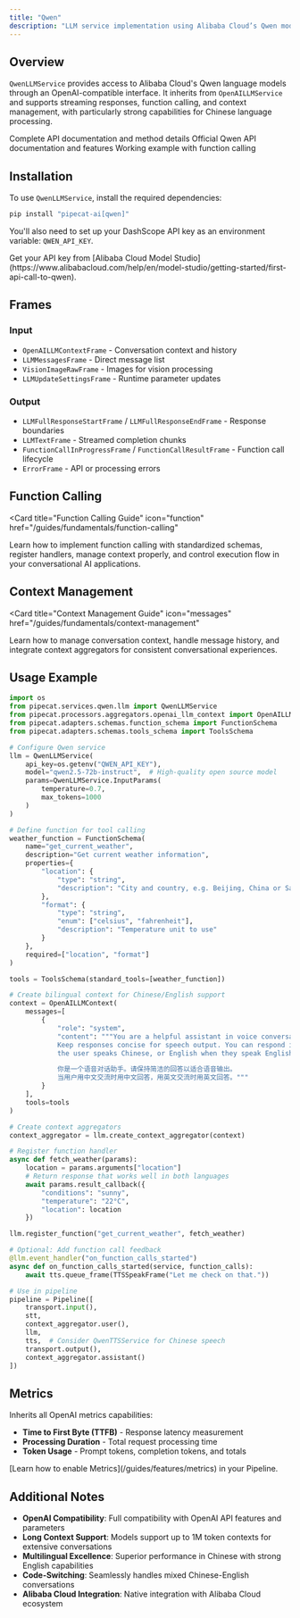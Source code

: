 ```yaml
---
title: "Qwen"
description: "LLM service implementation using Alibaba Cloud’s Qwen models through an OpenAI-compatible interface"
---
```


## Overview

`QwenLLMService` provides access to Alibaba Cloud's Qwen language models through an OpenAI-compatible interface. It inherits from `OpenAILLMService` and supports streaming responses, function calling, and context management, with particularly strong capabilities for Chinese language processing.

<CardGroup cols={3}>
  <Card
    title="API Reference"
    icon="code"
    href="https://reference-server.pipecat.ai/en/latest/api/pipecat.services.qwen.llm.html"
  >
    Complete API documentation and method details
  </Card>
  <Card
    title="Qwen Docs"
    icon="book"
    href="https://www.alibabacloud.com/help/en/model-studio/use-qwen-by-calling-api"
  >
    Official Qwen API documentation and features
  </Card>
  <Card
    title="Example Code"
    icon="play"
    href="https://github.com/pipecat-ai/pipecat/blob/main/examples/foundational/14q-function-calling-qwen.py"
  >
    Working example with function calling
  </Card>
</CardGroup>

## Installation

To use `QwenLLMService`, install the required dependencies:

```bash
pip install "pipecat-ai[qwen]"
```

You'll also need to set up your DashScope API key as an environment variable: `QWEN_API_KEY`.

<Tip>
  Get your API key from [Alibaba Cloud Model
  Studio](https://www.alibabacloud.com/help/en/model-studio/getting-started/first-api-call-to-qwen).
</Tip>

## Frames

### Input

- `OpenAILLMContextFrame` - Conversation context and history
- `LLMMessagesFrame` - Direct message list
- `VisionImageRawFrame` - Images for vision processing
- `LLMUpdateSettingsFrame` - Runtime parameter updates

### Output

- `LLMFullResponseStartFrame` / `LLMFullResponseEndFrame` - Response boundaries
- `LLMTextFrame` - Streamed completion chunks
- `FunctionCallInProgressFrame` / `FunctionCallResultFrame` - Function call lifecycle
- `ErrorFrame` - API or processing errors

## Function Calling

<Card
  title="Function Calling Guide"
  icon="function"
  href="/guides/fundamentals/function-calling"
>
  Learn how to implement function calling with standardized schemas, register
  handlers, manage context properly, and control execution flow in your
  conversational AI applications.
</Card>

## Context Management

<Card
  title="Context Management Guide"
  icon="messages"
  href="/guides/fundamentals/context-management"
>
  Learn how to manage conversation context, handle message history, and
  integrate context aggregators for consistent conversational experiences.
</Card>

## Usage Example

```python
import os
from pipecat.services.qwen.llm import QwenLLMService
from pipecat.processors.aggregators.openai_llm_context import OpenAILLMContext
from pipecat.adapters.schemas.function_schema import FunctionSchema
from pipecat.adapters.schemas.tools_schema import ToolsSchema

# Configure Qwen service
llm = QwenLLMService(
    api_key=os.getenv("QWEN_API_KEY"),
    model="qwen2.5-72b-instruct",  # High-quality open source model
    params=QwenLLMService.InputParams(
        temperature=0.7,
        max_tokens=1000
    )
)

# Define function for tool calling
weather_function = FunctionSchema(
    name="get_current_weather",
    description="Get current weather information",
    properties={
        "location": {
            "type": "string",
            "description": "City and country, e.g. Beijing, China or San Francisco, USA"
        },
        "format": {
            "type": "string",
            "enum": ["celsius", "fahrenheit"],
            "description": "Temperature unit to use"
        }
    },
    required=["location", "format"]
)

tools = ToolsSchema(standard_tools=[weather_function])

# Create bilingual context for Chinese/English support
context = OpenAILLMContext(
    messages=[
        {
            "role": "system",
            "content": """You are a helpful assistant in voice conversations.
            Keep responses concise for speech output. You can respond in Chinese when
            the user speaks Chinese, or English when they speak English.

            你是一个语音对话助手。请保持简洁的回答以适合语音输出。
            当用户用中文交流时用中文回答，用英文交流时用英文回答。"""
        }
    ],
    tools=tools
)

# Create context aggregators
context_aggregator = llm.create_context_aggregator(context)

# Register function handler
async def fetch_weather(params):
    location = params.arguments["location"]
    # Return response that works well in both languages
    await params.result_callback({
        "conditions": "sunny",
        "temperature": "22°C",
        "location": location
    })

llm.register_function("get_current_weather", fetch_weather)

# Optional: Add function call feedback
@llm.event_handler("on_function_calls_started")
async def on_function_calls_started(service, function_calls):
    await tts.queue_frame(TTSSpeakFrame("Let me check on that."))

# Use in pipeline
pipeline = Pipeline([
    transport.input(),
    stt,
    context_aggregator.user(),
    llm,
    tts,  # Consider QwenTTSService for Chinese speech
    transport.output(),
    context_aggregator.assistant()
])
```

## Metrics

Inherits all OpenAI metrics capabilities:

- **Time to First Byte (TTFB)** - Response latency measurement
- **Processing Duration** - Total request processing time
- **Token Usage** - Prompt tokens, completion tokens, and totals

<Info>
  [Learn how to enable Metrics](/guides/features/metrics) in your Pipeline.
</Info>

## Additional Notes

- **OpenAI Compatibility**: Full compatibility with OpenAI API features and parameters
- **Long Context Support**: Models support up to 1M token contexts for extensive conversations
- **Multilingual Excellence**: Superior performance in Chinese with strong English capabilities
- **Code-Switching**: Seamlessly handles mixed Chinese-English conversations
- **Alibaba Cloud Integration**: Native integration with Alibaba Cloud ecosystem

